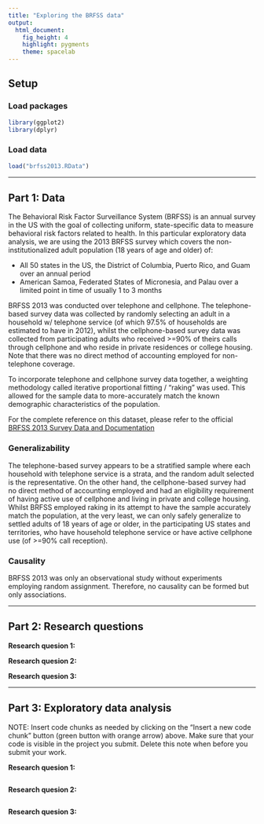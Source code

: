 ```yaml
---
title: "Exploring the BRFSS data"
output:
  html_document:
    fig_height: 4
    highlight: pygments
    theme: spacelab
---
```


## Setup

### Load packages

```r
library(ggplot2)
library(dplyr)
```

### Load data

```r
load("brfss2013.RData")
```



* * *

## Part 1: Data
The Behavioral Risk Factor Surveillance System (BRFSS) is an annual survey in the US with the goal of collecting uniform, state-specific data to measure behavioral risk factors related to health. In this particular exploratory data analysis, we are using the 2013 BRFSS survey which covers the non-institutionalized adult population (18 years of age and older) of:

- All 50 states in the US, the District of Columbia, Puerto Rico, and Guam over an annual period
- American Samoa, Federated States of Micronesia, and Palau over a limited point in time of usually 1 to 3 months

BRFSS 2013 was conducted over telephone and cellphone. The telephone-based survey data was collected by randomly selecting an adult in a household w/ telephone service (of which 97.5% of households are estimated to have in 2012), whilst the cellphone-based survey data was collected from participating adults who received >=90% of theirs calls through cellphone and who reside in private residences or college housing. Note that there was no direct method of accounting employed for non-telephone coverage.

To incorporate telephone and cellphone survey data together, a weighting methodology called iterative proportional fitting / "raking" was used. This allowed for the sample data to more-accurately match the known demographic characteristics of the population.

For the complete reference on this dataset, please refer to the official [BRFSS 2013 Survey Data and Documentation](https://www.cdc.gov/brfss/annual_data/annual_2013.html)

### Generalizability
The telephone-based survey appears to be a stratified sample where each household with telephone service is a strata, and the random adult selected is the representative. On the other hand, the cellphone-based survey had no direct method of accounting employed and had an eligibility requirement of having active use of cellphone and living in private and college housing. Whilst BRFSS employed raking in its attempt to have the sample accurately match the population, at the very least, we can only safely generalize to settled adults of 18 years of age or older, in the participating US states and territories, who have household telephone service or have active cellphone use (of >=90% call reception).

### Causality
BRFSS 2013 was only an observational study without experiments employing random assignment. Therefore, no causality can be formed but only associations.

* * *

## Part 2: Research questions

**Research quesion 1:**

**Research quesion 2:**

**Research quesion 3:**


* * *

## Part 3: Exploratory data analysis

NOTE: Insert code chunks as needed by clicking on the "Insert a new code chunk"
button (green button with orange arrow) above. Make sure that your code is visible
in the project you submit. Delete this note when before you submit your work.

**Research quesion 1:**

```r

```



**Research quesion 2:**

```r

```



**Research quesion 3:**

```r

```
